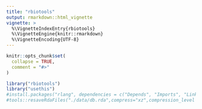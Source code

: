 ```yaml
---
title: "rbiotools"
output: rmarkdown::html_vignette
vignette: >
  %\VignetteIndexEntry{rbiotools}
  %\VignetteEngine{knitr::rmarkdown}
  %\VignetteEncoding{UTF-8}
---
```


```r
knitr::opts_chunk$set(
  collapse = TRUE,
  comment = "#>"
)
```

```r
library("rbiotools")
library("usethis")
#install.packages("rlang", dependencies = c("Depends", "Imports", "LinkingTo", "Suggests"))
#tools::resaveRdaFiles("./data/db.rda",compress="xz",compression_level =9)
```
